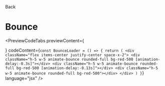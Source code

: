 
<Link className="flex flex-row items-center" href="/docs/components/loaders">
  <ChevronLeft size={17} />
  Back
</Link>

# Bounce

<div className="mt-4"></div>

<PreviewCodeTabs
  previewContent={
    <div className="group">
      <BounceLoader />
    </div>
  }
  codeContent={`
const BounceLoader = () => {
  return (
    <div className="flex items-center justify-center space-x-2">
      <div className="h-5 w-5 animate-bounce rounded-full bg-red-500 [animation-delay:-0.3s]"></div>
      <div className="h-5 w-5 animate-bounce rounded-full bg-red-500 [animation-delay:-0.13s]"></div>
      <div className="h-5 w-5 animate-bounce rounded-full bg-red-500"></div>
    </div>
  )
}
`}
  language="jsx"
/>
